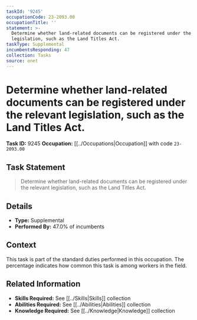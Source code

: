 ```yaml
---
taskId: '9245'
occupationCode: 23-2093.00
occupationTitle: ''
statement: >-
  Determine whether land-related documents can be registered under the relevant
  legislation, such as the Land Titles Act.
taskType: Supplemental
incumbentsResponding: 47
collection: Tasks
source: onet
---
```

# Determine whether land-related documents can be registered under the relevant legislation, such as the Land Titles Act.

**Task ID:** 9245
**Occupation:** [[../Occupations|Occupation]] with code `23-2093.00`

## Task Statement

> Determine whether land-related documents can be registered under the relevant legislation, such as the Land Titles Act.

## Details

- **Type:** Supplemental
- **Performed By:** 47.0% of incumbents

## Context

This task is part of the standard duties performed in this occupation. The percentage indicates how common this task is among workers in the field.

## Related Information

- **Skills Required:** See [[../Skills|Skills]] collection
- **Abilities Required:** See [[../Abilities|Abilities]] collection
- **Knowledge Required:** See [[../Knowledge|Knowledge]] collection

